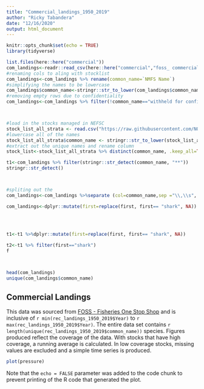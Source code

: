 ```yaml
---
title: "Commercial_landings_1950_2019"
author: "Ricky Tabandera"
date: "12/16/2020"
output: html_document
---
```


```r
knitr::opts_chunk$set(echo = TRUE)
library(tidyverse)
```

```r
list.files(here::here("commercial"))
com_landings<-readr::read_csv(here::here("commercial","foss_ commercial_landings_NE_MA_1950_2019.csv"))
#renaming cols to aling with stocklist
com_landings<-com_landings %>% rename(common_name=`NMFS Name`)
#simplifying the names to be lowercase 
com_landings$common_name<-stringr::str_to_lower(com_landings$common_name)
#removing empty rows due to confidentiality 
com_landings<-com_landings %>% filter(!common_name=="withheld for confidentiality" & !Confidentiality == "Confidential" )



#load in the stocks managed in NEFSC
stock_list_all_strata <- read.csv("https://raw.githubusercontent.com/NOAA-EDAB/ECSA/master/data/stock_list.csv")
#lowercase all of the names
stock_list_all_strata$common_name <- stringr::str_to_lower(stock_list_all_strata$common_name)
#extract out the unique names and rename column  
stock_list<-stock_list_all_strata %>% distinct(common_name, .keep_all=TRUE)

t1<-com_landings %>% filter(stringr::str_detect(common_name, "**"))
stringr::str_detect()



#spliting out the
com_landings<-com_landings %>%separate (col=common_name,sep ="\\,\\s", into = c("first" ,"second", "third"))

com_landings<-dplyr::mutate(first=replace(first, first== "shark", NA))

  
  
  
t1<-t1 %>%dplyr::mutate(first=replace(first, first== "shark", NA))

t2<-t1 %>% filter(first=="shark")
f



head(com_landings)
unique(com_landings$common_name)

```


## Commercial Landings 

This data was sourced from [FOSS - Fisheries One Stop Shop](https://foss.nmfs.noaa.gov/apexfoss/f?p=215:200:4615327020711::NO:::) and is inclusive of `r min(rec_landings_1950_2019$Year) ` to `r max(rec_landings_1950_2019$Year)`. The entire data set contains `r length(unique(rec_landings_1950_2019$common_name))` species. Figures produced reflect the coverage of the data. With stocks that have high coverage, a running average is calculated. In low coverage stocks, missing values are excluded and a simple time series is produced. 


```r
plot(pressure)
```

Note that the `echo = FALSE` parameter was added to the code chunk to prevent printing of the R code that generated the plot.

